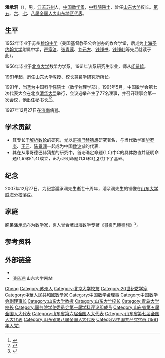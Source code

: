 {{Infobox_Person
| name       = 潘承洞
| image      = 
| box_width  = 
| occupation = {{Infobox_People_CAS
|学部   = 数学物理学部
|专业   = 数学
|当选年 = 1991年
}}
| period      = 
| birth_name  =
| other_names =
| Sex         = 男
| birth_date  = 1934年5月26日
| birth_place = {{ROC-1928}}[[江苏省|江苏]][[苏州市|苏州]]
| death_date  = {{death date and age|1997|12|27|1934|5|26}}
| death_place = {{CHN}}[[山东省|山东]][[济南市|济南]]
| nationality = {{PRC}}
| residence   =
| party       = {{CPC}}（1981年入党）
| religion    =
| spouse      = 
| relatives   = 
| education   = 
| past        = 
| work        = 证明了[[弱哥德巴赫猜想|弱哥德巴赫猜想]]的一部分：确定命题{1,C}中C的具体数值并证明命题{1,5}（俗称“1+5”）和{1,4}（俗称“1+4”）成立。
| awards      =
}}
'''潘承洞'''（{{bd|1934年|5月26日|1997年|12月27日|catIdx=P潘}}），男，[[江苏|江苏]][[苏州|苏州]]人，[[中国|中国]][[数学家|数学家]]，[[中国科学院院士|中科院院士]]，曾任[[山东大学|山东大学]]校长。[[第五届全国人大代表|第五]]、[[第六届全国人大代表|六]]、[[第七届全国人大代表|七]]、[[第八届全国人大代表|八届全国人大山东地区代表]]。

== 生平 ==
1952年毕业于苏州[[桃坞中学|桃坞中学]]（美国基督教圣公会创办的教会学堂，后成为[[上海圣约翰大学|上海圣约翰大学]]附属中学，[[严家淦|严家淦]]、[[张青莲|张青莲]]、[[刘元方|刘元方]]、[[钱锺书|钱锺书]]、[[钱锺韩|钱锺韩]]等先后就读于此）。

1956年毕业于[[北京大学|北京大学]]数学力学系。1961年该系研究生毕业，师从[[闵嗣鹤|闵嗣鹤]]。

1961年起，历任山东大学教授、校长兼数学研究所所长。

1991年，当选为中国科学院院士（数学物理学部）。1995年5月，中国数学会第七次代表大会在北京[[清华大学|清华大学]]举行，会议选举产生了77名理事，并召开理事会第一次会议，他出任秘书长<ref>{{Cite book|title=中国近现代数学的发展|last=张奠宙著|publisher=[[河北科学技术出版社|河北科学技术出版社]]|year=2000.02|isbn=7-5375-1888-2|pages=367|location=石家庄}}</ref><ref>{{Cite book|title=数学史选讲|last=[[张奠宙|张奠宙]]主编|publisher=[[上海科学技术出版社|上海科学技术出版社]]|year=1997.07|isbn=7-5323-4459-2|pages=309|location=上海}}</ref>。

1997年12月27日在[[济南市|济南]]病逝。

== 学术贡献 ==
* 其专长于[[解析数论|解析数论]]的研究，尤以[[哥德巴赫猜想|哥德巴赫猜想]]研究著名，与当代数学家[[华罗庚|华罗庚]]、[[王元_(数学家)|王元]]、[[陈景润|陈景润]]一起成为中国[[数论|数论]]派的代表.
* 其在从事哥德巴赫猜想的研究中，首先确定命题{1,C}中C的具体数值并证明命题{1,5}和{1,4}成立，此为证明命题{1,3}和{[[陈氏定理|1,2]]}打下了基础。

== 纪念 ==
2007年12月27日，为纪念潘承洞先生逝世十周年，潘承洞先生的铜像在[[山东大学威海分校|山东大学威海分校]]落成。

== 家庭 ==
胞弟[[潘承彪|潘承彪]]亦为[[数学家|数学家]]，两人曾合著出版数学专著《[[哥德巴赫猜想|哥德巴赫猜想]]》<ref>{{cite web|url=http://www.infzm.com/content/105049|title=蔡天新《忆潘师》|publisher=[[南方周末|南方周末网]]|date=2014年10月23日|access-date=2014年11月2日|archive-date=2021年5月22日|archive-url=https://web.archive.org/web/20210522130203/http://www.infzm.com/content/105049|dead-url=no}}</ref>。

== 参考资料 ==
{{reflist|2}}

== 外部链接 ==
* {{MathGenealogy |id=129807}}
* [http://www.sdu.edu.cn/info/1026/1056.htm 潘承洞] {{Wayback|url=http://www.sdu.edu.cn/info/1026/1056.htm |date=20200922165039 }} 山东大学网站

{{中国数学史}}
{{中国科学院数学物理学部院士}}
{{国务院学位委员会第一届学科评议组/理学}}
{{Navboxes 
| title  = 潘承洞在[[中国数学会|中国数学会]]的职务
| list1  =
{{中国数学会第三届理事会}}
{{中国数学会第四届理事会}}
{{中国数学会第六届理事会}}
{{中国数学会第七届理事会}}
}}

{{Authority control}}
{{DEFAULTSORT:Pan潘}}
[[Category:潘姓|Cheng]]
[[Category:苏州人|Category:苏州人]]
[[Category:北京大学校友|Category:北京大学校友]]
[[Category:20世纪数学家|Category:20世纪数学家]]
[[Category:中華人民共和國數學家|Category:中華人民共和國數學家]]
[[Category:中国数学会理事|Category:中国数学会理事]]
[[Category:中国数学会副理事长|Category:中国数学会副理事长]]
[[Category:山东大学教授|Category:山东大学教授]]
[[Category:山东大学校长|Category:山东大学校长]]
[[Category:青岛大学校长|Category:青岛大学校长]]
[[Category:国务院学位委员会第一届学科评议组成员|Category:国务院学位委员会第一届学科评议组成员]]
[[Category:山东省第五届全国人大代表|Category:山东省第五届全国人大代表]]
[[Category:山东省第六届全国人大代表|Category:山东省第六届全国人大代表]]
[[Category:山东省第七届全国人大代表|Category:山东省第七届全国人大代表]]
[[Category:山东省第八届全国人大代表|Category:山东省第八届全国人大代表]]
[[Category:中国共产党党员_(1981年入党)|Category:中国共产党党员 (1981年入党)]]